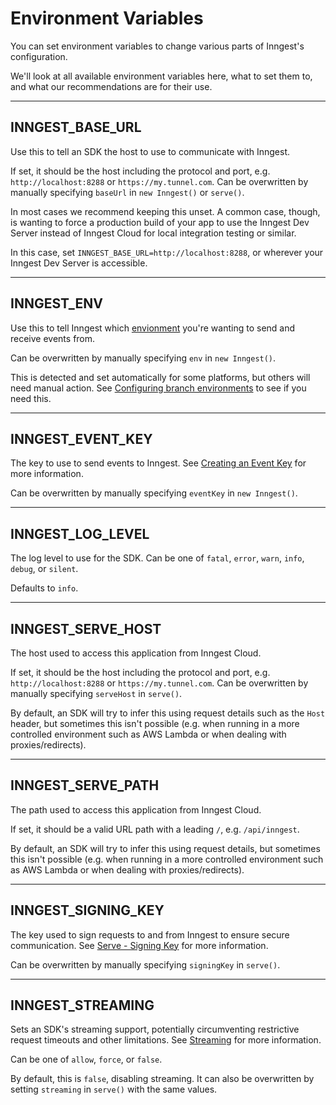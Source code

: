 # Environment Variables

You can set environment variables to change various parts of Inngest's configuration.

We'll look at all available environment variables here, what to set them to, and what our recommendations are for their use.

---

## INNGEST_BASE_URL

Use this to tell an SDK the host to use to communicate with Inngest.

If set, it should be the host including the protocol and port, e.g. `http://localhost:8288` or `https://my.tunnel.com`. Can be overwritten by manually specifying `baseUrl` in `new Inngest()` or `serve()`.

In most cases we recommend keeping this unset. A common case, though, is wanting to force a production build of your app to use the Inngest Dev Server instead of Inngest Cloud for local integration testing or similar.

In this case, set `INNGEST_BASE_URL=http://localhost:8288`, or wherever your Inngest Dev Server is accessible.

---

## INNGEST_ENV

Use this to tell Inngest which [envionment](/docs/platform/environments?ref=environment-variables) you're wanting to send and receive events from.

Can be overwritten by manually specifying `env` in `new Inngest()`.

This is detected and set automatically for some platforms, but others will need manual action. See [Configuring branch environments](/docs/platform/environments#configuring-branch-environments?ref=environment-variables) to see if you need this.

---

## INNGEST_EVENT_KEY

The key to use to send events to Inngest. See [Creating an Event Key](/docs/events/creating-an-event-key?ref=environment-variables) for more information.

Can be overwritten by manually specifying `eventKey` in `new Inngest()`.

---

## INNGEST_LOG_LEVEL

The log level to use for the SDK. Can be one of `fatal`, `error`, `warn`, `info`, `debug`, or `silent`.

Defaults to `info`.

---

## INNGEST_SERVE_HOST

The host used to access this application from Inngest Cloud.

If set, it should be the host including the protocol and port, e.g. `http://localhost:8288` or `https://my.tunnel.com`. Can be overwritten by manually specifying `serveHost` in `serve()`.

By default, an SDK will try to infer this using request details such as the `Host` header, but sometimes this isn't possible (e.g. when running in a more controlled environment such as AWS Lambda or when dealing with proxies/redirects).

---

## INNGEST_SERVE_PATH

The path used to access this application from Inngest Cloud.

If set, it should be a valid URL path with a leading `/`, e.g. `/api/inngest`.

By default, an SDK will try to infer this using request details, but sometimes this isn't possible (e.g. when running in a more controlled environment such as AWS Lambda or when dealing with proxies/redirects).

---

## INNGEST_SIGNING_KEY

The key used to sign requests to and from Inngest to ensure secure communication. See [Serve - Signing Key](/docs/sdk/serve#signing-key?ref=environment-variables) for more information.

Can be overwritten by manually specifying `signingKey` in `serve()`.

---

## INNGEST_STREAMING

Sets an SDK's streaming support, potentially circumventing restrictive request timeouts and other limitations. See [Streaming](/docs/streaming?ref=environment-variables) for more information.

Can be one of `allow`, `force`, or `false`.

By default, this is `false`, disabling streaming. It can also be overwritten by setting `streaming` in `serve()` with the same values.
